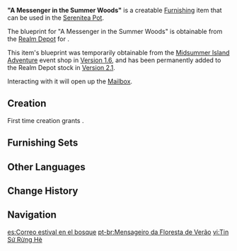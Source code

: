 {{Furnishing Infobox
|id             = 373124
|image          = Item A Messenger in the Summer Woods.png
|category       = Landscape
|subcategory    = Item
|rarity         = 3
|adeptal_energy = 60
|load           = 35
|reduced_load   = 24
|interaction    = Mail
|description    = A mailbox with a nature-inspired design. Letters placed inside will often carry a calming woody fragrance. If left open for too long, it might attract some finches who come to enjoy the shade for a while.
|blueprint      = [[Realm Depot]]<br />[[Midsummer Island Adventure]] Event Shop
}}
'''"A Messenger in the Summer Woods"''' is a creatable [[Furnishing]] item that can be used in the [[Serenitea Pot]].

The blueprint for "A Messenger in the Summer Woods" is obtainable from the [[Realm Depot]] for {{Item|Realm Currency|24|x=160}}.

This item's blueprint was temporarily obtainable from the [[Midsummer Island Adventure]] event shop in [[Version 1.6]], and has been permanently added to the Realm Depot stock in [[Version 2.1]].

Interacting with it will open up the [[Mail]]box.

==Creation==
First time creation grants {{Item|Trust|24|x=60}}.
{{Recipe
|type = Creation
|time = 14h
|Pine Wood = 4
|Birch Wood = 4
|sort = Pine Wood,Birch Wood
}}

==Furnishing Sets==
{{Craft Usage}}

==Other Languages==
{{Other Languages
|en      = "A Messenger in the Summer Woods"
|zhs     = 「夏日林中的信使」
|zhs_rm  = "Xià rì lín zhōng de xìnshǐ"
|zht     = 「夏日林中的信使」
|zht_rm  = "Xià rì lín zhōng de xìnshǐ"
|zh_tl   = "Messenger in the Summer Forest"
|ja      = 「夏の森の中の使節」
|ja_rm   = "Natsu no mori no naka no shisetsu"
|ja_tl   = "Messenger in the Summer Forest"
|ko      = 「여름 숲의 전령」
|ko_rm   = "Yeoreum Sup-ui Jeonryeong"
|ko_tl   = "Messenger in the Summer Forest"
|es      = Correo estival en el bosque
|es_tl   = Summer Mail in the Forest
|fr      = « Messager de la forêt estivale »
|fr_tl   = "Messenger of the Summer Forest"
|ru      = Посыльный в летнем лесу
|ru_tl   = A Messenger in the Summer Forest
|th      = ผู้ส่งสารแห่งป่าฤดูร้อน
|th_rm   = Phu song san haeng pa ridu ron
|th_tl   = Messenger of the Summer Forest
|vi      = Tín Sứ Rừng Hè
|vi_tl   = 
|de      = „Bote im Sommerwald“
|de_tl   = "Messenger in the Summer Forest"
|id      = "Surat di Hutan Musim Panas"
|id_tl   = "Letter in the Summer Forest"
|pt      = "Mensageiro da Floresta de Verão"
|pt_tl   = 
}}

==Change History==
{{Change History|1.6}}

==Navigation==
{{Furnishing Navbox/Exterior|landscape}}

[[es:Correo estival en el bosque]]
[[pt-br:Mensageiro da Floresta de Verão]]
[[vi:Tin Sứ Rừng Hè]]